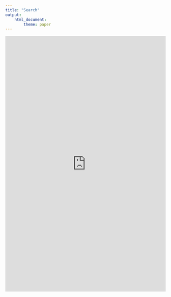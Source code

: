 ```yaml
---
title: "Search"
output:
    html_document:
        theme: paper
---
```


<iframe src="https://ctastad.shinyapps.io/table_app/" width=100% height=800px frameborder="0"></iframe>

